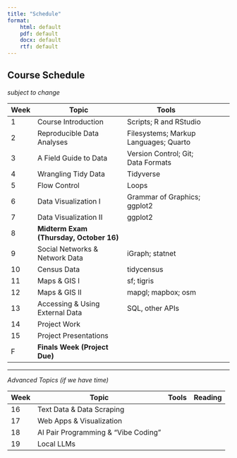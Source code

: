 ```yaml
---
title: "Schedule"
format: 
    html: default
    pdf: default
    docx: default
    rtf: default
---
```


## Course Schedule

*subject to change*


| Week | **Topic**                          | **Tools**                        |  |
|------|------------------------------------|----------------------------------|---------|
| 1    | Course Introduction                | Scripts; R and RStudio  |         |
| 2    | Reproducible Data Analyses         | Filesystems; Markup Languages; Quarto     |         |
| 3    | A Field Guide to Data              | Version Control; Git; Data Formats                     |         |
| 4    | Wrangling Tidy Data                | Tidyverse                        |         |
| 5    | Flow Control                       | Loops                            |         |
| 6    | Data Visualization I               | Grammar of Graphics; ggplot2     |         |
| 7    | Data Visualization II              | ggplot2                          |         |
| 8    | **Midterm Exam (Thursday, October 16)** |                                  |         |
| 9    | Social Networks & Network Data     | iGraph; statnet                  |         |
| 10   | Census Data                        | tidycensus                       |         |
| 11   | Maps & GIS I                       | sf; tigris                       |         |
| 12   | Maps & GIS II                      | mapgl; mapbox; osm               |         |
| 13   | Accessing & Using External Data        | SQL, other APIs                              |         |
| 14   | Project Work                       |                                  |         |
| 15   | Project Presentations              |                                  |         |
| F    | **Finals Week (Project Due)**      |                                  |         |

---

*Advanced Topics (if we have time)*

| Week | **Topic**                      | **Tools** | Reading |
|------|--------------------------------|-----------|---------|
| 16   | Text Data & Data Scraping      |           |         |
| 17   | Web Apps & Visualization       |           |         |
| 18   | AI Pair Programming & “Vibe Coding” |       |         |
| 19   | Local LLMs                     |           |         |